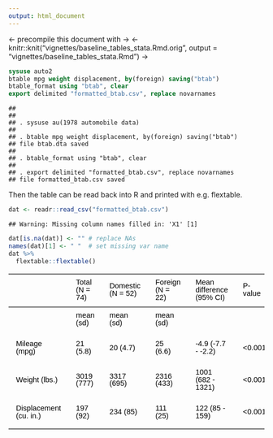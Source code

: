 ```yaml
---
output: html_document
---
```


<- precompile this document with  ->
<- knitr::knit("vignettes/baseline_tables_stata.Rmd.orig", output = "vignettes/baseline_tables_stata.Rmd") ->




```stata
sysuse auto2
btable mpg weight displacement, by(foreign) saving("btab")
btable_format using "btab", clear
export delimited "formatted_btab.csv", replace novarnames
```

```
## 
## 
## . sysuse au(1978 automobile data)
## 
## . btable mpg weight displacement, by(foreign) saving("btab")
## file btab.dta saved
## 
## . btable_format using "btab", clear
## 
## . export delimited "formatted_btab.csv", replace novarnames
## file formatted_btab.csv saved
```

Then the table can be read back into R and printed with e.g. flextable.


```r
dat <- readr::read_csv("formatted_btab.csv")
```

```
## Warning: Missing column names filled in: 'X1' [1]
```

```r
dat[is.na(dat)] <- "" # replace NAs
names(dat)[1] <- " "  # set missing var name
dat %>%
  flextable::flextable()
```


<div class="tabwid"><style>.cl-ed2ad6b2{border-collapse:collapse;}.cl-ed233aba{font-family:'Arial';font-size:11pt;font-weight:normal;font-style:normal;text-decoration:none;color:rgba(0, 0, 0, 1.00);background-color:transparent;}.cl-ed233abb{margin:0;text-align:left;border-bottom: 0 solid rgba(0, 0, 0, 1.00);border-top: 0 solid rgba(0, 0, 0, 1.00);border-left: 0 solid rgba(0, 0, 0, 1.00);border-right: 0 solid rgba(0, 0, 0, 1.00);padding-bottom:5pt;padding-top:5pt;padding-left:5pt;padding-right:5pt;line-height: 1;background-color:transparent;}.cl-ed238a1a{width:54pt;background-color:transparent;vertical-align: middle;border-bottom: 0 solid rgba(0, 0, 0, 1.00);border-top: 0 solid rgba(0, 0, 0, 1.00);border-left: 0 solid rgba(0, 0, 0, 1.00);border-right: 0 solid rgba(0, 0, 0, 1.00);margin-bottom:0;margin-top:0;margin-left:0;margin-right:0;}.cl-ed238a1b{width:54pt;background-color:transparent;vertical-align: middle;border-bottom: 2pt solid rgba(102, 102, 102, 1.00);border-top: 0 solid rgba(0, 0, 0, 1.00);border-left: 0 solid rgba(0, 0, 0, 1.00);border-right: 0 solid rgba(0, 0, 0, 1.00);margin-bottom:0;margin-top:0;margin-left:0;margin-right:0;}.cl-ed238a1c{width:54pt;background-color:transparent;vertical-align: middle;border-bottom: 2pt solid rgba(102, 102, 102, 1.00);border-top: 2pt solid rgba(102, 102, 102, 1.00);border-left: 0 solid rgba(0, 0, 0, 1.00);border-right: 0 solid rgba(0, 0, 0, 1.00);margin-bottom:0;margin-top:0;margin-left:0;margin-right:0;}</style><table class='cl-ed2ad6b2'><thead><tr style="overflow-wrap:break-word;"><td class="cl-ed238a1c"><p class="cl-ed233abb"><span class="cl-ed233aba"> </span></p></td><td class="cl-ed238a1c"><p class="cl-ed233abb"><span class="cl-ed233aba">Total (N = 74)</span></p></td><td class="cl-ed238a1c"><p class="cl-ed233abb"><span class="cl-ed233aba">Domestic (N = 52)</span></p></td><td class="cl-ed238a1c"><p class="cl-ed233abb"><span class="cl-ed233aba">Foreign (N = 22)</span></p></td><td class="cl-ed238a1c"><p class="cl-ed233abb"><span class="cl-ed233aba">Mean difference (95% CI)</span></p></td><td class="cl-ed238a1c"><p class="cl-ed233abb"><span class="cl-ed233aba">P-value</span></p></td><td class="cl-ed238a1c"><p class="cl-ed233abb"><span class="cl-ed233aba">Descriptives</span></p></td><td class="cl-ed238a1c"><p class="cl-ed233abb"><span class="cl-ed233aba">Effects</span></p></td><td class="cl-ed238a1c"><p class="cl-ed233abb"><span class="cl-ed233aba">Tests</span></p></td></tr></thead><tbody><tr style="overflow-wrap:break-word;"><td class="cl-ed238a1a"><p class="cl-ed233abb"><span class="cl-ed233aba"></span></p></td><td class="cl-ed238a1a"><p class="cl-ed233abb"><span class="cl-ed233aba">mean (sd)</span></p></td><td class="cl-ed238a1a"><p class="cl-ed233abb"><span class="cl-ed233aba">mean (sd)</span></p></td><td class="cl-ed238a1a"><p class="cl-ed233abb"><span class="cl-ed233aba">mean (sd)</span></p></td><td class="cl-ed238a1a"><p class="cl-ed233abb"><span class="cl-ed233aba"></span></p></td><td class="cl-ed238a1a"><p class="cl-ed233abb"><span class="cl-ed233aba"></span></p></td><td class="cl-ed238a1a"><p class="cl-ed233abb"><span class="cl-ed233aba"></span></p></td><td class="cl-ed238a1a"><p class="cl-ed233abb"><span class="cl-ed233aba"></span></p></td><td class="cl-ed238a1a"><p class="cl-ed233abb"><span class="cl-ed233aba"></span></p></td></tr><tr style="overflow-wrap:break-word;"><td class="cl-ed238a1a"><p class="cl-ed233abb"><span class="cl-ed233aba">Mileage (mpg)</span></p></td><td class="cl-ed238a1a"><p class="cl-ed233abb"><span class="cl-ed233aba">21 (5.8)</span></p></td><td class="cl-ed238a1a"><p class="cl-ed233abb"><span class="cl-ed233aba">20 (4.7)</span></p></td><td class="cl-ed238a1a"><p class="cl-ed233abb"><span class="cl-ed233aba">25 (6.6)</span></p></td><td class="cl-ed238a1a"><p class="cl-ed233abb"><span class="cl-ed233aba">-4.9 (-7.7 - -2.2)</span></p></td><td class="cl-ed238a1a"><p class="cl-ed233abb"><span class="cl-ed233aba">&lt;0.001</span></p></td><td class="cl-ed238a1a"><p class="cl-ed233abb"><span class="cl-ed233aba">mean (sd)</span></p></td><td class="cl-ed238a1a"><p class="cl-ed233abb"><span class="cl-ed233aba">mean difference (95% CI)</span></p></td><td class="cl-ed238a1a"><p class="cl-ed233abb"><span class="cl-ed233aba">Student's t-test</span></p></td></tr><tr style="overflow-wrap:break-word;"><td class="cl-ed238a1a"><p class="cl-ed233abb"><span class="cl-ed233aba">Weight (lbs.)</span></p></td><td class="cl-ed238a1a"><p class="cl-ed233abb"><span class="cl-ed233aba">3019 (777)</span></p></td><td class="cl-ed238a1a"><p class="cl-ed233abb"><span class="cl-ed233aba">3317 (695)</span></p></td><td class="cl-ed238a1a"><p class="cl-ed233abb"><span class="cl-ed233aba">2316 (433)</span></p></td><td class="cl-ed238a1a"><p class="cl-ed233abb"><span class="cl-ed233aba">1001 (682 - 1321)</span></p></td><td class="cl-ed238a1a"><p class="cl-ed233abb"><span class="cl-ed233aba">&lt;0.001</span></p></td><td class="cl-ed238a1a"><p class="cl-ed233abb"><span class="cl-ed233aba">mean (sd)</span></p></td><td class="cl-ed238a1a"><p class="cl-ed233abb"><span class="cl-ed233aba">mean difference (95% CI)</span></p></td><td class="cl-ed238a1a"><p class="cl-ed233abb"><span class="cl-ed233aba">Student's t-test</span></p></td></tr><tr style="overflow-wrap:break-word;"><td class="cl-ed238a1b"><p class="cl-ed233abb"><span class="cl-ed233aba">Displacement (cu. in.)</span></p></td><td class="cl-ed238a1b"><p class="cl-ed233abb"><span class="cl-ed233aba">197 (92)</span></p></td><td class="cl-ed238a1b"><p class="cl-ed233abb"><span class="cl-ed233aba">234 (85)</span></p></td><td class="cl-ed238a1b"><p class="cl-ed233abb"><span class="cl-ed233aba">111 (25)</span></p></td><td class="cl-ed238a1b"><p class="cl-ed233abb"><span class="cl-ed233aba">122 (85 - 159)</span></p></td><td class="cl-ed238a1b"><p class="cl-ed233abb"><span class="cl-ed233aba">&lt;0.001</span></p></td><td class="cl-ed238a1b"><p class="cl-ed233abb"><span class="cl-ed233aba">mean (sd)</span></p></td><td class="cl-ed238a1b"><p class="cl-ed233abb"><span class="cl-ed233aba">mean difference (95% CI)</span></p></td><td class="cl-ed238a1b"><p class="cl-ed233abb"><span class="cl-ed233aba">Student's t-test</span></p></td></tr></tbody></table></div>

